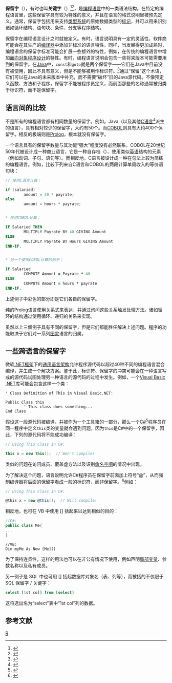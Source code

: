 {{NoteTA
|G1 = IT
|1 = zh-cn:里; zh-tw:裡; zh-hk:裏;
}}
'''保留字'''（{{lang-en|'''Reserved word'''}}），有时也叫'''关键字'''（{{lang|en|'''keyword'''}}）<ref>{{cite web
|quote= The following character sequences, formed from ASCII letters, are reserved for use as keywords and cannot be used as identifiers[...]
|title= The Java Language Specification, 3rd Edition, Section 3.9: Keywords
|url= http://java.sun.com/docs/books/jls/third_edition/html/lexical.html#3.9
|publisher= [[Sun_Microsystems|Sun Microsystems]]
|year= 2000
|accessdate= 2009-06-17
|archive-date= 2012-02-13
|archive-url= https://web.archive.org/web/20120213060739/http://java.sun.com/docs/books/jls/third_edition/html/lexical.html#3.9
|dead-url= no
}}</ref><ref>{{cite web
|quote=The above tokens (case sensitive) are reserved (in translation phases 7 and 8) for use as keywords, and shall not be used otherwise.
|url=http://www.open-std.org/JTC1/SC22/WG14/www/docs/n1256.pdf
|title=ISO/IEC 9899:TC3, Section 6.4.1: Keywords
|publisher=[[International_Organization_for_Standardization|International Organization for Standardization]] JTC1/SC22/WG14
|date=2007-09-07
|accessdate=2011-09-28
|archive-date=2018-01-11
|archive-url=https://web.archive.org/web/20180111210637/http://www.open-std.org/jtc1/sc22/wg14/www/docs/n1256.pdf
|dead-url=no
}}</ref>，是[[编程语言|编程语言]]中的一类语法结构。在特定的编程语言里，这些保留字具有较为特殊的意义，并且在语言的格式说明里被预先定义。通常，保留字包括用来支持[[类型系统|类型系统]]的原始数据类型的[[標記_(程式語言)|标记]]，并可以用来识别诸如循环结构、语句块、条件、分支等程序结构。

保留字在编程语言设计之时就被定义。有时，语言说明具有一定的灵活性，软件商可能会在其生产的[[编译器|编译器]]中添加非标准的语言特性。同样，当发展得更加成熟时，编程语言的保留字标准可能会扩展一些额外的特性，例如，在传统的编程语言中增加[[面向对象程序设计|面向对象程序设计]]的特性。有时，编程语言说明会包含一些将来版本可能需要用到的保留字。在[[Java|Java]]中，<code>const</code>和<code>goto</code>就是两个保留字——它们在Java中目前没有被使用，因此不具有意义，但是不能够被用作标识符。<ref>{{cite web|url=http://download.oracle.com/javase/tutorial/java/nutsandbolts/_keywords.html|title=Java Language Keywords|publisher=Oracle|accessdate=2011-09-28|archive-date=2011-11-20|archive-url=https://web.archive.org/web/20111120230910/http://download.oracle.com/javase/tutorial/java/nutsandbolts/_keywords.html|dead-url=no}}</ref>通过“保留”这个术语，它们可以在Java的未来版本中补充，而不需要“破坏”旧的Java源代码。不像预定义函数、方法和子程序，保留字不能被程序员定义，而前面那些的名称通常被归类于标识符，而不是保留字。

== 语言间的比较 ==
不是所有的编程语言都有相同数量的保留字。例如，Java（以及其他[[C语言|C语言]]<ref>{{cite web|url=http://cs.smu.ca/~porter/csc/ref/cpp_keywords.html|title=C++ Reference Material Keywords|publisher=Saint Mary's University|accessdate=2011-09-28|archive-date=2020-02-15|archive-url=https://web.archive.org/web/20200215111745/http://cs.smu.ca/~porter/csc/ref/cpp_keywords.html|dead-url=no}}</ref>派生的语言），具有相对较少的保留字，大约有50个。而[[COBOL|COBOL]]则具有大约400个保留字。相反的极端则是[[Prolog|Prolog]]，根本就没有保留字。

一个语言具有的保留字数量与其功能“强大”程度没有必然联系。COBOL在20世纪50年代被设计成一种商业语言，它是一种自存档（{{lang|en|self-documenting}}）、使用类似[[英语|英语]]结构的元素（例如动词、子句、语句等）。而相反地，C语言被设计成一种在句法上较为简练的编程语言。例如，比较下列来自C语言和COBOL的两段计算单周收入的等价语句块：

<syntaxhighlight lang="c">
// 使用C语言计算：

if (salaried)
        amount = 40 * payrate;
else
        amount = hours * payrate;
</syntaxhighlight>

<syntaxhighlight lang="fortran">

* 使用COBOL计算：

IF Salaried THEN
        MULTIPLY Payrate BY 40 GIVING Amount
ELSE
        MULTIPLY Payrate BY Hours GIVING Amount
END-IF.
</syntaxhighlight>

<syntaxhighlight lang="fortran">

* 另一个使用COBOL计算的例子：

IF Salaried 
        COMPUTE Amount = Payrate * 40
ELSE
        COMPUTE Amount = hours * payrate
END-IF.

</syntaxhighlight>

上述例子中彩色的部分即是它们各自的保留字。

纯的Prolog语言使用关系式来表达，并通过询问这些关系触发处理方法。诸如循环的结构通过使用循环、递归的关系来实现。

虽然以上三個例子具有不同的保留字，但是它们都能胜任解决上述问题。程序的功能取决于它们对一系列[[图灵完全|图灵]]语言的归属。

== 一些跨语言的保留字 ==
微软[[.NET框架|.NET框架]]下的[[通用语言架构|通用语言架构]]允许程序源代码以超过40种不同的编程语言混合编译，并生成一个解决方案。鉴于此，标识符、保留字的冲突可能会在一种语言写成的源代码试图处理另一种语言的源代码的过程中发生。例如，一个[[Visual_Basic_.NET|Visual Basic .NET]]库可能会包含这样一个类：

<syntaxhighlight lang="vbnet">
' Class Definition of This in Visual Basic.NET:

Public Class this
        ' This class does something...
End Class
</syntaxhighlight>

假设这一段源代码被编译，并被作为一个工具箱的一部分，那么一个[[C_Sharp|C#]]<ref>{{cite web|url=http://msdn.microsoft.com/en-us/library/x53a06bb.aspx|title=C# Keywords|publisher=MSDN|accessdate=2011-09-28|archive-date=2017-01-28|archive-url=https://web.archive.org/web/20170128224237/https://msdn.microsoft.com/en-us/library/x53a06bb.aspx|dead-url=no}}</ref>程序员在同一程序中定义<code>this</code>类的变量就会遇到问题，因为<code>this</code>是C#中的一个保留字，因此，下列的源代码将不能成功编译：

<syntaxhighlight lang="csharp">
// Using This Class in C#:

this x = new this();  // Won't compile!
</syntaxhighlight>

类似的问题在访问成员、覆盖虚方法以及识别[[命名空间|命名空间]]的情况中出现。

为了解决这个问题，语言说明允许C#程序员在保留字前面加上符号“[[@|@]]”，从而强制编译器将后面的保留字看成一般的标识符，而非保留字。<ref>{{cite web|url=http://en.csharp-online.net/CSharp_FAQ:_What_does_at_sign_identifier_mean|title=C# FAQ: What does at sign identifier mean|publisher=C# Online.NET|accessdate=2011-09-28|archive-date=2020-07-02|archive-url=https://web.archive.org/web/20200702225109/http://en.csharp-online.net/CSharp_FAQ:_What_does_at_sign_identifier_mean|dead-url=no}}</ref>例如：

<syntaxhighlight lang="csharp">
// Using This Class in C#:

@this x = new @this();  // Will compile! 
</syntaxhighlight>

相反地，也可在 VB 中使用 [] 括起来以达到相似的目的：

<syntaxhighlight lang="csharp">
//C#:
public class Me{
...
}
</syntaxhighlight>
<syntaxhighlight lang="vbnet">
//VB:
Dim myMe As New [Me]()
</syntaxhighlight>

为了保持连贯性，这样的用法也可以在非公有情况下使用，例如声明[[局部变量|局部变量]]、参数名称以及私有成员。

另一例子是 SQL 中也可用 [] 括起数据库对象名（表、列等），而被括的不仅限于 SQL 保留字 / 关键字：

<syntaxhighlight lang="sql">
select [1st col] from [select]
</syntaxhighlight>
这将选出名为“select”表中“1st col”列的数据。

== 参考文献 ==
{{reflist}}

[[Category:程序架构|R]]